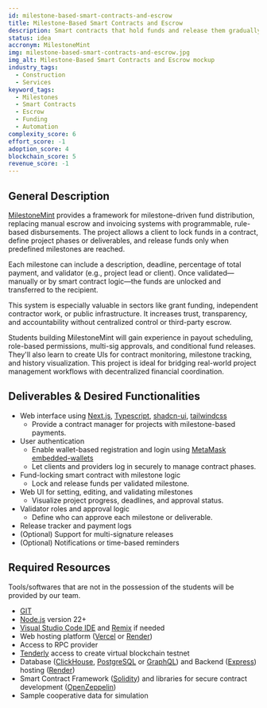 ```yaml
---
id: milestone-based-smart-contracts-and-escrow
title: Milestone-Based Smart Contracts and Escrow
description: Smart contracts that hold funds and release them gradually based on progress. Each milestone is defined upfront with conditions for approval. Think construction contracts, grants, or dev work. Funds unlock when a milestone is validated by the client and/or third-party oracle. Add review flows and progress visualization.
status: idea
accronym: MilestoneMint
img: milestone-based-smart-contracts-and-escrow.jpg
img_alt: Milestone-Based Smart Contracts and Escrow mockup
industry_tags:
  - Construction
  - Services
keyword_tags:
  - Milestones
  - Smart Contracts
  - Escrow
  - Funding
  - Automation
complexity_score: 6
effort_score: -1
adoption_score: 4
blockchain_score: 5
revenue_score: -1
---
```


## General Description

[MilestoneMint](https://milestonemint.monark.io) provides a framework for milestone-driven fund distribution, replacing manual escrow and invoicing systems with programmable, rule-based disbursements. The project allows a client to lock funds in a contract, define project phases or deliverables, and release funds only when predefined milestones are reached.

Each milestone can include a description, deadline, percentage of total payment, and validator (e.g., project lead or client). Once validated—manually or by smart contract logic—the funds are unlocked and transferred to the recipient.

This system is especially valuable in sectors like grant funding, independent contractor work, or public infrastructure. It increases trust, transparency, and accountability without centralized control or third-party escrow.

Students building MilestoneMint will gain experience in payout scheduling, role-based permissions, multi-sig approvals, and conditional fund releases. They'll also learn to create UIs for contract monitoring, milestone tracking, and history visualization. This project is ideal for bridging real-world project management workflows with decentralized financial coordination.

## Deliverables & Desired Functionalities

- Web interface using [Next.js](http://next.js/), [Typescript](https://www.typescriptlang.org/), [shadcn-ui](https://ui.shadcn.com/), [tailwindcss](https://tailwindcss.com/)
    - Provide a contract manager for projects with milestone-based payments.
- User authentication
    - Enable wallet-based registration and login using [MetaMask embedded-wallets](https://metamask.io/en-GB/developer/embedded-wallets)
    - Let clients and providers log in securely to manage contract phases.
- Fund-locking smart contract with milestone logic
    - Lock and release funds per validated milestone.
- Web UI for setting, editing, and validating milestones
    - Visualize project progress, deadlines, and approval status.
- Validator roles and approval logic
    - Define who can approve each milestone or deliverable.
- Release tracker and payment logs
- (Optional) Support for multi-signature releases
- (Optional) Notifications or time-based reminders

## Required Resources

Tools/softwares that are not in the possession of the students will be provided by our team.

- [GIT](https://git-scm.com/)
- [Node.js](https://nodejs.org/) version 22+
- [Visual Studio Code IDE](https://code.visualstudio.com/) and [Remix](https://remix-project.org/) if needed
- Web hosting platform ([Vercel](https://vercel.com/) or [Render](https://render.com/))
- Access to RPC provider
- [Tenderly](https://tenderly.co/) access to create virtual blockchain testnet
- Database ([ClickHouse](https://clickhouse.com/), [PostgreSQL](https://www.postgresql.org/) or [GraphQL](https://graphql.org/)) and Backend ([Express](https://expressjs.com/)) hosting ([Render](https://render.com/))
- Smart Contract Framework ([Solidity](https://soliditylang.org/)) and libraries for secure contract development ([OpenZeppelin](https://www.openzeppelin.com/))
- Sample cooperative data for simulation